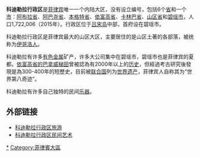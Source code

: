 {{Infobox settlement
|official_name          = 科迪勒拉行政區
|native_name            = Rehiyong Pampangasiwaan ng Cordillera<br>Cordillera Administrative Region
|nickname               = 
|motto                  = 
|image_skyline          = Batad rice terraces.jpg
|imagesize              = 300px
|image_caption          = 依富高省的梯田
|image_flag             = 
|image_seal             = 
|image_shield           = 
|image_map              = Ph_locator_car.png
|mapsize                = 300
|map_caption            = 科迪勒拉行政區位置图
|pushpin_map            = 
|pushpin_mapsize        =
|subdivision_type       = 國家
|subdivision_name       = {{PHI}}
|subdivision_type1      = 大区
|subdivision_name1      = 行政區
|subdivision_type2      = 
|subdivision_name2      = 
|government_type        = 
|leader_title           = 
|leader_name            = 
|leader_title1          =  <!-- for places with, say, both a mayor and a city manager -->
|leader_name1           = 
|leader_title2          =
|leader_name2           =
|leader_title3          =
|leader_name3           = 
|established_title      =  <!-- Settled -->
|established_date       = 
|established_title2     =  <!-- Incorporated (town) -->
|established_date2      = 
|established_title3     =  <!-- Incorporated (city) -->
|established_date3      = 
|area_magnitude         = 
|area_total_km2             = 19294
|area_total_sq_mi        = 
|area_land_km2              = 
|area_land_sq_mi         = 
|area_water_km2             = 
|area_water_sq_mi        = 
|area_water_percent     = 
|area_urban_km2             = 
|area_urban_sq_mi        = 
|area_metro_km2             = 
|area_metro_sq_mi        = 
|population_as_of       = 2015年
|population_note        = 
|population_total       = 1,722,006
|population_density_km2     = 
|population_density_sq_mi = 
|population_metro       =
|population_density_metro_km2 =
|population_density_metro_sq_mi =
|population_urban       = 
|population_density_urban_km2 =
|population_density_urban_mi2 =
|timezone               = 菲律宾时区
|utc_offset             = +8
|timezone_DST           = 
|utc_offset_DST         = 
|latd= |latm= |lats= |latNS=
|longd= |longm= |longs= |longEW=
|elevation_m              = 
|elevation_ft           = 
|postal_code_type       =  <!-- enter ZIP code, Postcode, Post code, Postal code... -->
|postal_code            =
|area_code              =
|website                = 
|footnotes              = 
}}

'''科迪勒拉行政区'''是[[菲律宾|菲律宾]]唯一一个内陆大区，没有设立编号，包括6个[[省|省]]和一个[[市|市]]：[[阿布拉省|阿布拉省]]、[[阿巴尧省|阿巴尧省]]、[[本格特省|本格特省]]、[[依富高省|依富高省]]、[[卡林巴省|卡林巴省]]、[[山区省|山区省]]和[[碧瑶市|碧瑶市]]，人口1,722,006（2015年）。行政区位于[[吕宋岛|吕宋岛]]中部，首府设在碧瑶市。

科迪勒拉行政区是菲律宾最大的山区大区，主要居住的是山区土著的各部落，被统称为[[伊哥洛人|伊哥洛人]]。

科迪勒拉有许多[[有色金属|有色金属]]矿产，许多大公司集中在碧瑶市，碧瑶市也是菲律宾的夏都。[[菲律宾科迪勒拉山的水稻梯田|依富高省的巴拿威梯田]]曾被認為有2000年以上的[[历史|历史]]，但經過考古研究後發現是為300-400年的短歷史，目前被[[联合国|联合国]]列为[[世界遗产|世界遗产]]，菲律宾人自称其为“世界第八奇迹”。 

科迪勒拉有许多自己独特的民间[[乐器|乐器]]。

==外部链接==

* [https://web.archive.org/web/20080914132024/http://www.etravelpilipinas.com/about_philippines/cordillera_administrative_region.htm 科迪勒拉行政区旅游]
* [http://tibaldoarts.tripod.com/index.html 科迪勒拉行政区民间艺术] {{Wayback|url=http://tibaldoarts.tripod.com/index.html |date=20110831041924 }}

{{菲律賓行政區劃|nocat}}
[[Category:科迪勒拉行政區|*]]
[[Category:菲律賓大區|Category:菲律賓大區]]